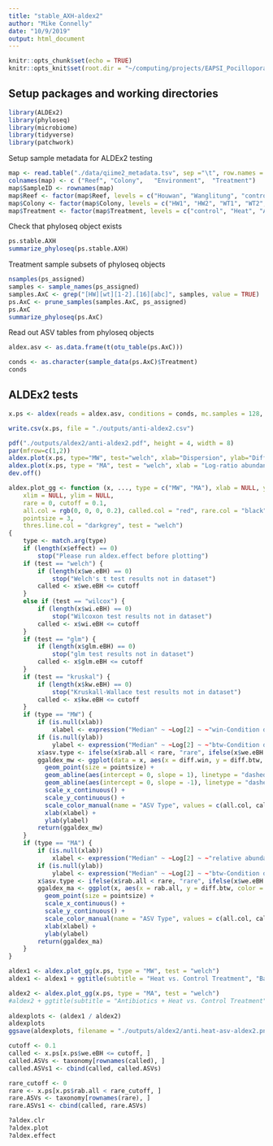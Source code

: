 ```yaml
---
title: "stable_AXH-aldex2"
author: "Mike Connelly"
date: "10/9/2019"
output: html_document
---
```


```r
knitr::opts_chunk$set(echo = TRUE)
knitr::opts_knit$set(root.dir = "~/computing/projects/EAPSI_Pocillopora_AxH")
```
## Setup packages and working directories
```r
library(ALDEx2)
library(phyloseq)
library(microbiome)
library(tidyverse)
library(patchwork)
```

Setup sample metadata for ALDEx2 testing
```r
map <- read.table("./data/qiime2_metadata.tsv", sep ="\t", row.names = 1, header = FALSE)
colnames(map) <- c ("Reef",	"Colony",	"Environment",	"Treatment")
map$SampleID <- rownames(map)
map$Reef <- factor(map$Reef, levels = c("Houwan", "Wanglitung", "controls"), ordered = TRUE)
map$Colony <- factor(map$Colony, levels = c("HW1", "HW2", "WT1", "WT2", "controls"), ordered = TRUE)
map$Treatment <- factor(map$Treatment, levels = c("control", "Heat", "Antibiotics", "Antibiotics.Heat", "positive", "negative"), ordered = TRUE)
```

Check that phyloseq object exists
```r
ps.stable.AXH
summarize_phyloseq(ps.stable.AXH)
```

Treatment sample subsets of phyloseq objects
```r
nsamples(ps_assigned)
samples <- sample_names(ps_assigned)
samples.AxC <- grep("[HW][wt][1-2].[16][abc]", samples, value = TRUE)
ps.AxC <- prune_samples(samples.AxC, ps_assigned)
ps.AxC
summarize_phyloseq(ps.AxC)
```

Read out ASV tables from phyloseq objects
```r
aldex.asv <- as.data.frame(t(otu_table(ps.AxC)))
```
```r
conds <- as.character(sample_data(ps.AxC)$Treatment)
conds
```

## ALDEx2 tests
```r
x.ps <- aldex(reads = aldex.asv, conditions = conds, mc.samples = 128, test = "t", effect = TRUE, include.sample.summary = FALSE, denom = "all", verbose = TRUE)
```
```r
write.csv(x.ps, file = "./outputs/anti-aldex2.csv")
```
```r
pdf("./outputs/aldex2/anti-aldex2.pdf", height = 4, width = 8)
par(mfrow=c(1,2))
aldex.plot(x.ps, type="MW", test="welch", xlab="Dispersion", ylab="Difference")
aldex.plot(x.ps, type = "MA", test = "welch", xlab = "Log-ratio abundance", ylab = "Difference")
dev.off()
```
```r
aldex.plot_gg <- function (x, ..., type = c("MW", "MA"), xlab = NULL, ylab = NULL, 
    xlim = NULL, ylim = NULL,
    rare = 0, cutoff = 0.1,
    all.col = rgb(0, 0, 0, 0.2), called.col = "red", rare.col = "black",
    pointsize = 3,
    thres.line.col = "darkgrey", test = "welch") 
{
    type <- match.arg(type)
    if (length(x$effect) == 0) 
        stop("Please run aldex.effect before plotting")
    if (test == "welch") {
        if (length(x$we.eBH) == 0) 
            stop("Welch's t test results not in dataset")
        called <- x$we.eBH <= cutoff
    }
    else if (test == "wilcox") {
        if (length(x$wi.eBH) == 0) 
            stop("Wilcoxon test results not in dataset")
        called <- x$wi.eBH <= cutoff
    }
    if (test == "glm") {
        if (length(x$glm.eBH) == 0) 
            stop("glm test results not in dataset")
        called <- x$glm.eBH <= cutoff
    }
    if (test == "kruskal") {
        if (length(x$kw.eBH) == 0) 
            stop("Kruskall-Wallace test results not in dataset")
        called <- x$kw.eBH <= cutoff
    }
    if (type == "MW") {
        if (is.null(xlab)) 
            xlabel <- expression("Median" ~ ~Log[2] ~ ~"win-Condition diff")
        if (is.null(ylab)) 
            ylabel <- expression("Median" ~ ~Log[2] ~ ~"btw-Condition diff")
        x$asv.type <- ifelse(x$rab.all < rare, "rare", ifelse(x$we.eBH < cutoff, "called", "all"))
        ggaldex_mw <- ggplot(data = x, aes(x = diff.win, y = diff.btw, color = asv.type)) +
          geom_point(size = pointsize) +
          geom_abline(aes(intercept = 0, slope = 1), linetype = "dashed", color = thres.line.col) +
          geom_abline(aes(intercept = 0, slope = -1), linetype = "dashed", color = thres.line.col) +
          scale_x_continuous() +
          scale_y_continuous() +
          scale_color_manual(name = "ASV Type", values = c(all.col, called.col, rare.col)) +
          xlab(xlabel) +
          ylab(ylabel)
        return(ggaldex_mw)
    }
    if (type == "MA") {
        if (is.null(xlab)) 
            xlabel <- expression("Median" ~ ~Log[2] ~ ~"relative abundance")
        if (is.null(ylab)) 
            ylabel <- expression("Median" ~ ~Log[2] ~ ~"btw-Condition diff")
        x$asv.type <- ifelse(x$rab.all < rare, "rare", ifelse(x$we.eBH < cutoff, "called", "all"))
        ggaldex_ma <- ggplot(x, aes(x = rab.all, y = diff.btw, color = asv.type)) +
          geom_point(size = pointsize) +
          scale_x_continuous() +
          scale_y_continuous() +
          scale_color_manual(name = "ASV Type", values = c(all.col, called.col, rare.col)) +
          xlab(xlabel) +
          ylab(ylabel)
        return(ggaldex_ma)
    }
}
```
```r
aldex1 <- aldex.plot_gg(x.ps, type = "MW", test = "welch")
aldex1 <- aldex1 + ggtitle(subtitle = "Heat vs. Control Treatment", "Bacteria ASV ALDeX2 Differential Abundance MW/MA Plots") 

aldex2 <- aldex.plot_gg(x.ps, type = "MA", test = "welch")
#aldex2 + ggtitle(subtitle = "Antibiotics + Heat vs. Control Treatment", "Bacteria ASV ALDeX2 Differential Abundance MA Plot") 
 
aldexplots <- (aldex1 / aldex2) 
aldexplots
ggsave(aldexplots, filename = "./outputs/aldex2/anti.heat-asv-aldex2.png", device = "png")
```
```r
cutoff <- 0.1
called <- x.ps[x.ps$we.eBH <= cutoff, ]
called.ASVs <- taxonomy[rownames(called), ]
called.ASVs1 <- cbind(called, called.ASVs)
```
```r
rare_cutoff <- 0
rare <- x.ps[x.ps$rab.all < rare_cutoff, ]
rare.ASVs <- taxonomy[rownames(rare), ]
rare.ASVs1 <- cbind(called, rare.ASVs)
```
```r
?aldex.clr
?aldex.plot
?aldex.effect
```
